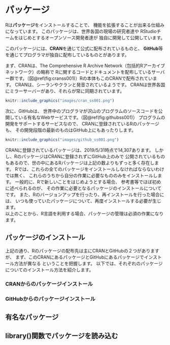 # パッケージ

Rは**パッケージ**をインストールすることで、 
機能を拡張することが出来る仕組みになっています。
このパッケージは、世界各国の現場の研究者達や
RStudioチームをはじめとするオープンソース開発者達が
独自に開発して公開しています。

このパッケージには、**CRAN**を通じて公式に配布されているものと、
**GitHub**等を通じてプログラマが独自に配布しているものとがあります。

まず、CRANは、The Comprehensive R Archive Network（包括的Rアーカイブネットワーク）の略称で
Rに関するコードとドキュメントを配布しているサーバー群です。（図\@ref(fig:cranss001)）Rの本体もこのCRANで配布されています。
CRANは、シーランやクランと発音されているようです。
CRANは世界各国にミラーサーバーがあり、それらが常に同期されています。

```r
knitr::include_graphics("images/cran_ss001.png")
```



次に、GitHubは、
世界中のプログラマが沢山のプログラムのソースコードを公開している有名なWebサービスです。（図\@ref(fig:githubss001)）
プログラムの開発をサポートするサービスなので、
CRANに登録されているRのパッケージも、
その開発段階の最新のものはGitHub上にもあったりします。


```r
knitr::include_graphics("images/github_ss001.png")
```

CRANに登録されているパッケージは、2019/5/31時点で14,307あります。
しかし、RのパッケージはCRANに登録されずにGitHub上のみで
公開されているものもあるので、世の中にあるRパッケージは上記の数よりもずっと多く存在します。
Rでは、これらの全てのパッケージをインストールしなければならないわけでは無く、
これらのうちから自分の作業に必要なもののみをインストールします。
一般的に、Rで新しいことをはじめようとする場合、
参考書等でほぼ初めに述べられるのが、
その作業に必要となるパッケージのインストールについてです。
また、Rのバージョンアップを行ったり、再インストールを行った場合には、 
いつも使っていたパッケージについて、再度インストールする必要が生じます。  
以上のことから、R言語を利用する場合、パッケージの管理は必須の作業になります。  



## パッケージのインストール

上記の通り、Rのパッケージの配布先は主にCRANとGitHubの２つがありますが、
まず、このCRANにあるパッケージとGitHubにあるパッケージでインストール方法が異なる
ということを把握します。
以下では、それぞれのパッケージについてのインストール方法を紹介します。

### CRANからのパッケージインストール


### GitHubからのパッケージインストール


## 有名なパッケージ

## library()関数でパッケージを読み込む
